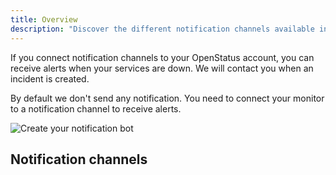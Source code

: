 ```yaml
---
title: Overview
description: "Discover the different notification channels available in OpenStatus"
---
```


If you connect notification channels to your OpenStatus account, you can receive
alerts when your services are down. We will contact you when an incident is
created.

By default we don't send any notification. You need to connect your monitor to a notification channel to receive alerts.

  <Image
    src={DiscordNotification}
    alt="Create your notification bot"
  />

## Notification channels

<CardGrid>
  <LinkCard title="Email ✉️" href="/alerting/providers/email" description=" Receive an email"/>
  <LinkCard title="Slack 📣" href="/alerting/providers/slack" description="Get notified on Slack" />
  <LinkCard title="Discord 🤖" href="/alerting/providers/discord" description="Get notified on Discord" />
  <LinkCard title="SMS 📱" href="/alerting/providers/sms" description="Receive a text message" />
  <LinkCard title="ntfy.sh 🔔" href="/alerting/providers/ntfy" description="Receive a ntfy.sh notification" />
  <LinkCard title="Pagerduty 📟" href="/alerting/providers/pagerduty" description="Receive a pagerduty notification"/ >
  <LinkCard title="Phone 📞" href="/alerting/providers/phone-call" description="Get called on your phone" />
  <LinkCard title="Telegram 📡" href="/alerting/providers/telegram" description="Get notified on Telegram" />
  <LinkCard title="Webhook 🌐" href="/alerting/providers/webhook" description="Get notified by webhook" />

</CardGrid>
